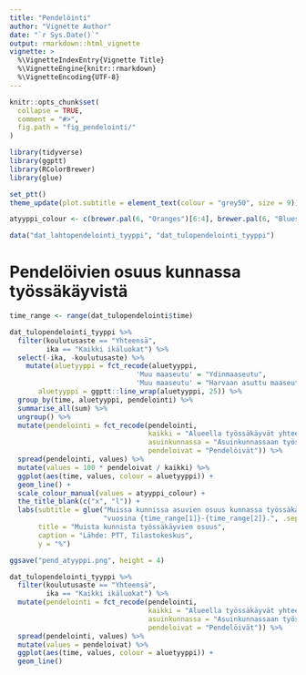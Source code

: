 ```yaml
---
title: "Pendelöinti"
author: "Vignette Author"
date: "`r Sys.Date()`"
output: rmarkdown::html_vignette
vignette: >
  %\VignetteIndexEntry{Vignette Title}
  %\VignetteEngine{knitr::rmarkdown}
  %\VignetteEncoding{UTF-8}
---
```


```r
knitr::opts_chunk$set(
  collapse = TRUE,
  comment = "#>",
  fig.path = "fig_pendelointi/"
)

library(tidyverse)
library(ggptt)
library(RColorBrewer)
library(glue)

set_ptt()
theme_update(plot.subtitle = element_text(colour = "grey50", size = 9))

atyyppi_colour <- c(brewer.pal(6, "Oranges")[6:4], brewer.pal(6, "Blues")[6:5] , brewer.pal(6, "Greens")[6:5])

```

```r

data("dat_lahtopendelointi_tyyppi", "dat_tulopendelointi_tyyppi")

```

# Pendelöivien osuus kunnassa työssäkäyvistä

```r

time_range <- range(dat_tulopendelointi$time)

dat_tulopendelointi_tyyppi %>% 
  filter(koulutusaste == "Yhteensä",
         ika == "Kaikki ikäluokat") %>% 
  select(-ika, -koulutusaste) %>% 
    mutate(aluetyyppi = fct_recode(aluetyyppi,
                               'Muu maaseutu' = "Ydinmaaseutu",
                               'Muu maaseutu' = "Harvaan asuttu maaseutu"),
       aluetyyppi = ggptt::line_wrap(aluetyyppi, 25)) %>%
  group_by(time, aluetyyppi, pendelointi) %>% 
  summarise_all(sum) %>% 
  ungroup() %>% 
  mutate(pendelointi = fct_recode(pendelointi, 
                                  kaikki = "Alueella työssäkäyvät yhteensä",
                                  asuinkunnassa = "Asuinkunnassaan työssäkäyvät",
                                  pendeloivat = "Pendelöivät")) %>% 
  spread(pendelointi, values) %>% 
  mutate(values = 100 * pendeloivat / kaikki) %>% 
  ggplot(aes(time, values, colour = aluetyyppi)) +
  geom_line() +
  scale_colour_manual(values = atyyppi_colour) +
  the_title_blank(c("x", "l")) +
  labs(subtitle = glue("Muissa kunnissa asuvien osuus kunnassa työssäkäyvistä keskimäärin alueilla",
                       "vuosina {time_range[1]}-{time_range[2]}.", .sep = "\n"),
       title = "Muista kunnista työssäkäyvien osuus",
       caption = "Lähde: PTT, Tilastokeskus",
       y = "%")

ggsave("pend_atyyppi.png", height = 4)  

```

```r

dat_tulopendelointi_tyyppi %>% 
  filter(koulutusaste == "Yhteensä",
         ika == "Kaikki ikäluokat") %>% 
  mutate(pendelointi = fct_recode(pendelointi, 
                                  kaikki = "Alueella työssäkäyvät yhteensä",
                                  asuinkunnassa = "Asuinkunnassaan työssäkäyvät",
                                  pendeloivat = "Pendelöivät")) %>% 
  spread(pendelointi, values) %>% 
  mutate(values = pendeloivat) %>% 
  ggplot(aes(time, values, colour = aluetyyppi)) +
  geom_line()
  

```
